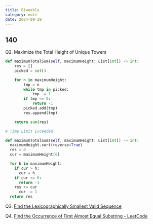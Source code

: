---
title: Biweekly
category: note
date: 2024-09-29
---

## 140

Q2. Maximize the Total Height of Unique Towers

```py
def maximumTotalSum(self, maximumHeight: List[int]) -> int:
	res = []
	picked = set()

	for n in maximumHeight:
		tmp = n
		while tmp in picked:
			tmp -= 1
		if tmp <= 0:
			return -1
		picked.add(tmp)
		res.append(tmp)

	return sum(res)

# Time Limit Exceeded
```

```py
def maximumTotalSum(self, maximumHeight: List[int]) -> int:
  maximumHeight.sort(reverse=True)
  res = 0
  cur = maximumHeight[0]

  for h in maximumHeight:
    if cur > h:
      cur = h
    if cur <= 0:
      return -1
    res += cur
      cur -= 1
  return res
```

Q3. [Find the Lexicographically Smallest Valid Sequence](https://leetcode.com/contest/biweekly-contest-140/problems/find-the-lexicographically-smallest-valid-sequence/)

Q4. [Find the Occurrence of First Almost Equal Substring - LeetCode](https://leetcode.com/contest/biweekly-contest-140/problems/find-the-occurrence-of-first-almost-equal-substring/)